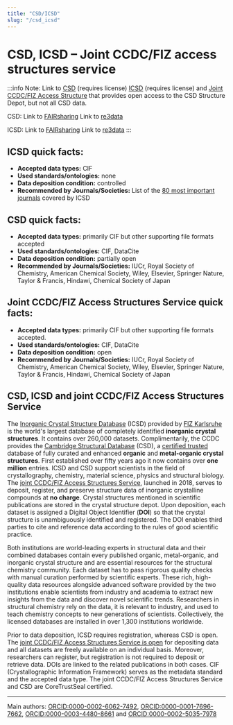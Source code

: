 ```yaml
---
title: "CSD/ICSD"
slug: "/csd_icsd"
---
```



# CSD, ICSD – Joint CCDC/FIZ access structures service

:::info Note:
Link to [CSD](https://www.ccdc.cam.ac.uk/solutions/software/webcsd/) (requires license) [ICSD](https://icsd.fiz-karlsruhe.de/) (requires license) and [Joint CCDC/FIZ Access Structure](https://www.ccdc.cam.ac.uk/structures/) that provides open access to the CSD Structure Depot, but not all CSD data.

CSD: Link to [FAIRsharing](https://doi.org/10.25504/FAIRsharing.vs7865)
Link to [re3data](http://doi.org/10.17616/R36011)

ICSD:
Link to [FAIRsharing](https://doi.org/10.25504/FAIRsharing.a95199)
Link to [re3data](http://doi.org/10.17616/R3GW2V)
:::

## ICSD quick facts:

-   **Accepted data types:** CIF
-   **Used standards/ontologies:** none
-   **Data deposition condition:** controlled
-   **Recommended by Journals/Societies:** List of the [80 most important journals](https://icsd.products.fiz-karlsruhe.de/about/list-80-most-important-journals-covered-icsd) covered by ICSD

## CSD quick facts:

-   **Accepted data types:** primarily CIF but other supporting file formats accepted
-   **Used standards/ontologies:** CIF, DataCite
-   **Data deposition condition:** partially open
-   **Recommended by Journals/Societies:** IUCr, Royal Society of Chemistry, American Chemical Society, Wiley, Elsevier, Springer Nature, Taylor & Francis, Hindawi, Chemical Society of Japan

## Joint CCDC/FIZ Access Structures Service quick facts:

-   **Accepted data types:** primarily CIF but other supporting file formats accepted.
-   **Used standards/ontologies:** CIF, DataCite
-   **Data deposition condition:** open
-   **Recommended by Journals/Societies:** IUCr, Royal Society of Chemistry, American Chemical Society, Wiley, Elsevier, Springer Nature, Taylor & Francis, Hindawi, Chemical Society of Japan

## CSD, ICSD and joint CCDC/FIZ Access Structures Service

The [Inorganic Crystal Structure Database](https://icsd.fiz-karlsruhe.de/) (ICSD) provided by [FIZ Karlsruhe](https://www.fiz-karlsruhe.de/) is the world's largest database of completely identified **inorganic crystal structures**. It contains over 260,000 datasets. Complimentarily, the CCDC provides the [Cambridge Structural Database](https://www.ccdc.cam.ac.uk/solutions/software/webcsd/) (CSD), a [certified trusted](https://www.coretrustseal.org) database of fully curated and enhanced **organic** and **metal-organic crystal structures**. First established over fifty years ago it now contains over **one million** entries. ICSD and CSD support scientists in the field of crystallography, chemistry, material science, physics and structural biology. The [joint CCDC/FIZ Access Structures Service](https://www.ccdc.cam.ac.uk/structures/), launched in 2018, serves to deposit, register, and preserve structure data of inorganic crystalline compounds at **no charge**. Crystal structures mentioned in scientific publications are stored in the crystal structure depot. Upon deposition, each dataset is assigned a Digital Object Identifier (**DOI**) so that the crystal structure is unambiguously identified and registered. The DOI enables third parties to cite and reference data according to the rules of good scientific practice.

Both institutions are world-leading experts in structural data and their combined databases contain every published organic, metal-organic, and inorganic crystal structure and are essential resources for the structural chemistry community. Each dataset has to pass rigorous quality checks with manual curation performed by scientific experts. These rich, high-quality data resources alongside advanced software provided by the two institutions enable scientists from industry and academia to extract new insights from the data and discover novel scientific trends. Researchers in structural chemistry rely on the data, it is relevant to industry, and used to teach chemistry concepts to new generations of scientists. Collectively, the licensed databases are installed in over 1,300 institutions worldwide.

Prior to data deposition, ICSD requires registration, whereas CSD is open. The [joint CCDC/FIZ Access Structures Service is open](https://www.ccdc.cam.ac.uk/structures) for depositing data and all datasets are freely available on an individual basis. Moreover, researchers can register, but registration is not required to deposit or retrieve data. DOIs are linked to the related publications in both cases. CIF (Crystallographic Information Framework) serves as the metadata standard and the accepted data type. The joint CCDC/FIZ Access Structures Service and CSD are CoreTrustSeal certified.

---

Main authors: [ORCID:0000-0002-6062-7492](https://orcid.org/0000-0002-6062-7492), [ORCID:0000-0001-7696-7662](https://orcid.org/0000-0001-7696-7662), [ORCID:0000-0003-4480-8661](https://orcid.org/0000-0003-4480-8661) and [ORCID:0000-0002-5035-7978](https://orcid.org/0000-0002-5035-7978)
